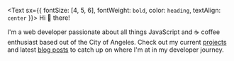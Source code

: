 
<Text sx={{ fontSize: [4, 5, 6], fontWeight: `bold`, color: `heading`, textAlign: `center` }}>
  Hi 👋 there!
</Text>

I'm a web developer passionate about all things JavaScript and ☕ coffee enthusiast based out
of the City of Angeles. Check out my current [projects](#projects) and latest [blog posts](/blog) to catch up on 
where I'm at in my developer journey.